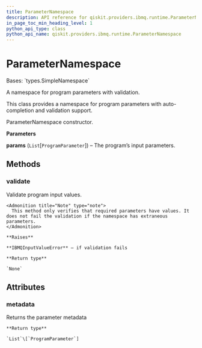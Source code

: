 ```yaml
---
title: ParameterNamespace
description: API reference for qiskit.providers.ibmq.runtime.ParameterNamespace
in_page_toc_min_heading_level: 1
python_api_type: class
python_api_name: qiskit.providers.ibmq.runtime.ParameterNamespace
---
```


# ParameterNamespace

<Class id="qiskit.providers.ibmq.runtime.ParameterNamespace" github="https://github.com/qiskit/qiskit-ibmq-provider/tree/stable/0.16/qiskit/providers/ibmq/runtime/runtime_program.py" signature="ParameterNamespace(params)">
  Bases: `types.SimpleNamespace`

  A namespace for program parameters with validation.

  This class provides a namespace for program parameters with auto-completion and validation support.

  ParameterNamespace constructor.

  **Parameters**

  **params** (`List`\[`ProgramParameter`]) – The program’s input parameters.

  ## Methods

  ### validate

  <Function id="qiskit.providers.ibmq.runtime.ParameterNamespace.validate" signature="ParameterNamespace.validate()">
    Validate program input values.

    <Admonition title="Note" type="note">
      This method only verifies that required parameters have values. It does not fail the validation if the namespace has extraneous parameters.
    </Admonition>

    **Raises**

    **IBMQInputValueError** – if validation fails

    **Return type**

    `None`
  </Function>

  ## Attributes

  ### metadata

  <Attribute id="qiskit.providers.ibmq.runtime.ParameterNamespace.metadata" name="metadata">
    Returns the parameter metadata

    **Return type**

    `List`\[`ProgramParameter`]
  </Attribute>
</Class>


